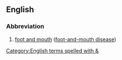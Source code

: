 {{also|fm|Fm|FM|.fm|f.m.}}
==English==
{{wikipedia}}

===Abbreviation===
{{rfc-header|Abbreviation}}
{{head|en|abbreviation}}

# [[foot and mouth]] ([[foot-and-mouth disease]])

[[Category:English terms spelled with &]]